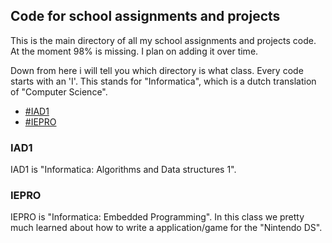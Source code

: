 == Code for school assignments and projects ==

This is the main directory of all my school assignments and projects code. At the moment 98% is missing. I plan on adding it over time.

Down from here i will tell you which directory is what class. Every code starts with an 'I'. This stands for "Informatica", which is a dutch translation of "Computer Science".
* [[#IAD1]]
* [[#IEPRO]]

=== IAD1 ===

IAD1 is "Informatica: Algorithms and Data structures 1".

=== IEPRO ===

IEPRO is "Informatica: Embedded Programming". In this class we pretty much learned about how to write a application/game for the "Nintendo DS". 